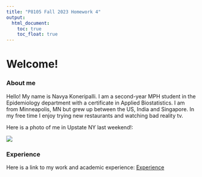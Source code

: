 ```yaml
---
title: "P8105 Fall 2023 Homework 4"
output: 
  html_document:
    toc: true
    toc_float: true
---
```

# Welcome!
### About me

Hello! My name is Navya Koneripalli. I am a second-year MPH student in the Epidemiology department with a certificate in Applied Biostatistics. I am from Minneapolis, MN but grew up between the US, India and Singapore. In my free time I enjoy trying new restaurants and watching bad reality tv.

Here is a photo of me in Upstate NY last weekend!:

![](images/about_me.jpeg)

### Experience
Here is a link to my work and academic experience:
[Experience](experience.html)
